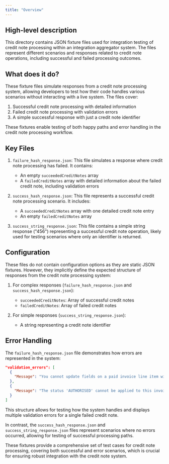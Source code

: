 ```yaml
---
title: "Overview"
---
```


## High-level description
This directory contains JSON fixture files used for integration testing of credit note processing within an integration aggregator system. The files represent different scenarios and responses related to credit note operations, including successful and failed processing outcomes.

## What does it do?
These fixture files simulate responses from a credit note processing system, allowing developers to test how their code handles various scenarios without interacting with a live system. The files cover:

1. Successful credit note processing with detailed information
2. Failed credit note processing with validation errors
3. A simple successful response with just a credit note identifier

These fixtures enable testing of both happy paths and error handling in the credit note processing workflow.

## Key Files

1. `failure_hash_response.json`: 
   This file simulates a response where credit note processing has failed. It contains:
   - An empty `succeededCreditNotes` array
   - A `failedCreditNotes` array with detailed information about the failed credit note, including validation errors

2. `success_hash_response.json`:
   This file represents a successful credit note processing scenario. It includes:
   - A `succeededCreditNotes` array with one detailed credit note entry
   - An empty `failedCreditNotes` array

3. `success_string_response.json`:
   This file contains a simple string response ("456") representing a successful credit note operation, likely used for testing scenarios where only an identifier is returned.

## Configuration
These files do not contain configuration options as they are static JSON fixtures. However, they implicitly define the expected structure of responses from the credit note processing system:

1. For complex responses (`failure_hash_response.json` and `success_hash_response.json`):
   - `succeededCreditNotes`: Array of successful credit notes
   - `failedCreditNotes`: Array of failed credit notes

2. For simple responses (`success_string_response.json`):
   - A string representing a credit note identifier

## Error Handling
The `failure_hash_response.json` file demonstrates how errors are represented in the system:

```json
"validation_errors": [
  {
    "Message": "You cannot update fields on a paid invoice line item without supplying a LineItemID"
  },
  {
    "Message": "The status 'AUTHORISED' cannot be applied to this invoice because it has payments or credit notes allocated to it"
  }
]
```

This structure allows for testing how the system handles and displays multiple validation errors for a single failed credit note.

In contrast, the `success_hash_response.json` and `success_string_response.json` files represent scenarios where no errors occurred, allowing for testing of successful processing paths.

These fixtures provide a comprehensive set of test cases for credit note processing, covering both successful and error scenarios, which is crucial for ensuring robust integration with the credit note system.